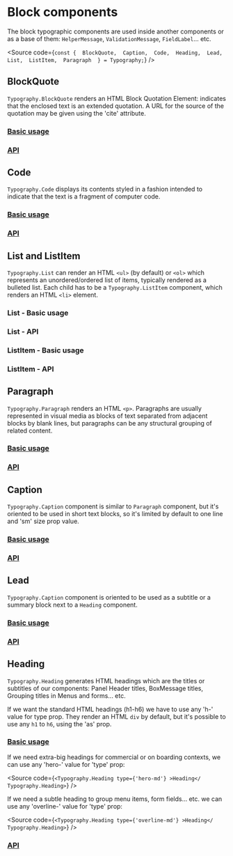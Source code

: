 

<Meta
  title="Components/Core/Layout/Toolbar/Subcomponents/Block/Docs"
  of={BlockQuoteStories}
/>

# Block components

The block typographic components are used inside another components or as a
base of them: `HelperMessage`, `ValidationMessage`, `FieldLabel`... etc.

<Source
  code={`
const { 
  BlockQuote, 
  Caption, 
  Code, 
  Heading, 
  Lead,
  List, 
  ListItem, 
  Paragraph 
} = Typography;
`}
/>

## BlockQuote

`Typography.BlockQuote` renders an HTML Block Quotation Element: indicates that
the enclosed text is an extended quotation. A URL for the source of the quotation
may be given using the 'cite' attribute.

### [Basic usage](#basic-usage)

<Canvas of={BlockQuoteStories.BlockQuote} />

### [API](#api)

<ArgTypes of={BlockQuoteStories} />

## Code

`Typography.Code` displays its contents styled in a fashion intended to indicate
that the text is a fragment of computer code.

### [Basic usage](#basic-usage)

<Canvas of={CodeStories.Code} />

### [API](#api)

<ArgTypes of={CodeStories} />

## List and ListItem

`Typography.List` can render an HTML `<ul>` (by default) or `<ol>` which represents an
unordered/ordered list of items, typically rendered as a bulleted list.
Each child has to be a `Typography.ListItem` component, which renders an
HTML `<li>` element.

### List - Basic usage

<Canvas of={ListStories.List} />

### List - API

<ArgTypes of={ListStories} />

### ListItem - Basic usage

<Canvas of={ListItemStories.ListItem} />

### ListItem - API

<ArgTypes of={ListItemStories} />

## Paragraph

`Typography.Paragraph` renders an HTML `<p>`. Paragraphs are usually represented
in visual media as blocks of text separated from adjacent blocks by blank lines,
but paragraphs can be any structural grouping of related content.

### [Basic usage](#basic-usage)

<Canvas of={ParagraphStories.Paragraph} />

### [API](#api)

<ArgTypes of={ParagraphStories} />

## Caption

`Typography.Caption` component is similar to `Paragraph` component, but it's oriented
to be used in short text blocks, so it's limited by default to one line and
'sm' size prop value.

### [Basic usage](#basic-usage)

<Canvas of={CaptionStories.Caption} />

### [API](#api)

<ArgTypes of={CaptionStories} />

## Lead

`Typography.Caption` component is oriented to be used as a subtitle or a
summary block next to a `Heading` component.

### [Basic usage](#basic-usage)

<Canvas of={LeadStories.Lead} />

### [API](#api)

<ArgTypes of={LeadStories} />

## Heading

`Typography.Heading` generates HTML headings which are the titles or subtitles
of our components: Panel Header titles, BoxMessage titles, Grouping titles
in Menus and forms... etc.

If we want the standard HTML headings (h1-h6) we have to use any 'h-' value for
type prop. They render an HTML `div` by default, but it's possible to use any
`h1` to `h6`, using the 'as' prop.

### [Basic usage](#basic-usage)

<Canvas of={HeadingStories.Heading} />

If we need extra-big headings for commercial or on boarding contexts, we can use
any 'hero-' value for 'type' prop:

<Source
  code={`
<Typography.Heading type={'hero-md'} >Heading</ Typography.Heading>
`}
/>

If we need a subtle heading to group menu items, form fields... etc. we can
use any 'overline-' value for 'type' prop:

<Source
  code={`
<Typography.Heading type={'overline-md'} >Heading</ Typography.Heading>
`}
/>

### [API](#api)

<ArgTypes of={HeadingStories} />
